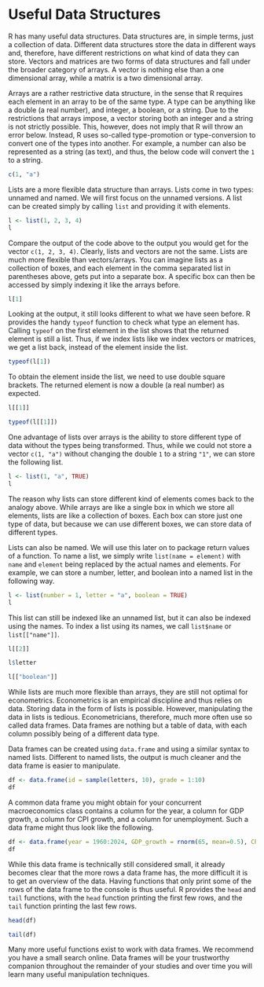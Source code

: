 # Useful Data Structures

<!-- R comes with many usefule data structures -->
R has many useful data structures. Data structures are, in simple terms, just a collection of data. Different data structures store the data in different ways and, therefore, have different restrictions on what kind of data they can store. Vectors and matrices are two forms of data structures and fall under the broader category of arrays. A vector is nothing else than a one dimensional array, while a matrix is a two dimensional array. 

<!-- vectors and matrices require elements to be of the same kind -->
Arrays are a rather restrictive data structure, in the sense that R requires each element in an array to be of the same type. A type can be anything like a double (a real number), and integer, a boolean, or a string. Due to the restrictions that arrays impose, a vector storing both an integer and a string is not strictly possible. This, however, does not imply that R will throw an error below. Instead, R uses so-called type-promotion or type-conversion to convert one of the types into another. For example, a number can also be represented as a string (as text), and thus, the below code will convert the `1` to a string. 

```r
c(1, "a")
```

<!-- lists are another structure that does not require the same type -->
Lists are a more flexible data structure than arrays. Lists come in two types: unnamed and named. We will first focus on the unnamed versions. A list can be created simply by calling `list` and providing it with elements. 


```r
l <- list(1, 2, 3, 4)
l
```

Compare the output of the code above to the output you would get for the vector `c(1, 2, 3, 4)`. Clearly, lists and vectors are not the same. Lists are much more flexible than vectors/arrays. You can imagine lists as a collection of boxes, and each element in the comma separated list in parentheses above, gets put into a separate box. A specific box can then be accessed by simply indexing it like the arrays before.

```r
l[1]
```

Looking at the output, it still looks different to what we have seen before. R provides the handy `typeof` function to check what type an element has. Calling `typeof` on the first element in the list shows that the returned element is still a list. Thus, if we index lists like we index vectors or matrices, we get a list back, instead of the element inside the list. 

```r
typeof(l[1])
```

To obtain the element inside the list, we need to use double square brackets. The returned element is now a double (a real number) as expected. 

```r
l[[1]]
```

```r
typeof(l[[1]])
```

One advantage of lists over arrays is the ability to store different type of data without the types being transformed. Thus, while we could not store a vector `c(1, "a")` without changing the double `1` to a string `"1"`, we can store the following list. 

```r
l <- list(1, "a", TRUE)
l
```

The reason why lists can store different kind of elements comes back to the analogy above. While arrays are like a single box in which we store all elements, lists are like a collection of boxes. Each box can store just one type of data, but because we can use different boxes, we can store data of different types. 

Lists can also be named. We will use this later on to package return values of a function. To name a list, we simply write `list(name = element)` with `name` and `element` being replaced by the actual names and elements. For example, we can store a number, letter, and boolean into a named list in the following way. 

```r
l <- list(number = 1, letter = "a", boolean = TRUE)
l
```

This list can still be indexed like an unnamed list, but it can also be indexed using the names. To index a list using its names, we call `list$name` or `list[["name"]]`.

```r
l[[2]]
```

```r
l$letter
```


```r
l[["boolean"]]
```

<!-- also regularly used in econometrics are data frames -->

While lists are much more flexible than arrays, they are still not optimal for econometrics. Econometrics is an empirical discipline and thus relies on data. Storing data in the form of lists is possible. However, manipulating the data in lists is tedious. Econometricians, therefore, much more often use so called data frames. Data frames are nothing but a table of data, with each column possibly being of a different data type. 

Data frames can be created using `data.frame` and using a similar syntax to named lists. Different to named lists, the output is much cleaner and the data frame is easier to manipulate. 

```r
df <- data.frame(id = sample(letters, 10), grade = 1:10)
df
```

A common data frame you might obtain for your concurrent macroeconomics class contains a column for the year, a column for GDP growth, a column for CPI growth, and a column for unemployment. Such a data frame might thus look like the following. 

```r
df <- data.frame(year = 1960:2024, GDP_growth = rnorm(65, mean=0.5), CPI_growth = rnorm(65), urate = runif(65, min = 3, max = 10))
df
```

While this data frame is technically still considered small, it already becomes clear that the more rows a data frame has, the more difficult it is to get an overview of the data. Having functions that only print some of the rows of the data frame to the console is thus useful. R provides the `head` and `tail` functions, with the `head` function printing the first few rows, and the `tail` function printing the last few rows. 

```r
head(df)
```

```r
tail(df)
```

Many more useful functions exist to work with data frames. We recommend you have a small search online. Data frames will be your trustworthy companion throughout the remainder of your studies and over time you will learn many useful manipulation techniques. 


